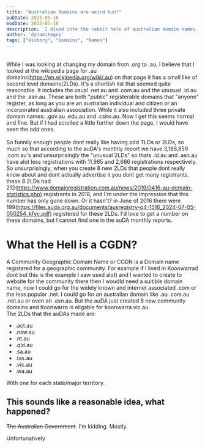 ```yaml
---
title: "Australian Domains are weird huh?"
pubDate: 2025-05-16
modDate: 2025-05-16
description: 'I dived into the rabbit hole of australian domain names... BIG MISTAKE'
author: 'dynamitegus'
tags: ["History", "Domains", "Names"]
---
```

\
While I was looking at changing my domain from .org to .au, I believe that I looked at the wikipedia page for .au domains(https://en.wikipedia.org/wiki/.au) on that page it has a small like of second level domains\(2LDs\). It\'s a shortish list that seemed quite reasonable. It includes the usual .net.au and .com.au and the unusual .id.au and the .asn.au. These are both "public" registerable domains that "anyone" register, as long as you are an australian individual and citizen or an incorporated australian association. While it also included three private domain names: .gov.au .edu.au and .csiro.au. Now I get this seems normal and fine. But if I had scrolled a little further down the page, I would have seen the odd ones.\
\
So funnily enough people dont really like having odd TLDs or 2LDs, so much so that according to the auDA\'s monthly report we have 3,186,859 .com.au\'s and unsurprisingly the \"unusual 2LDs\" so thats .id.au and .asn.au have alot less registrations with 11,985 and 2,686 registrations respectively. So unsurprisingly, when you create 8 new 2LDs that people dont really know about and dont actually advertise it you dont get many registrants. these 8 2LDs had 212(https://www.domainregistration.com.au/news/2019/0416-au-domain-statistics.php) registrants in 2018, and I\'m under the impression that this number has only gone down. Or it hasn\'t? in June of 2016 there were 199(https://files.auda.org.au/documents/ausregistry-q4-1516_2024-07-05-050254_kfyc.pdf) registered for these 2LDs. I'd love to get a number on these domains, but I cannot find one in the auDA monthly reports.

# What the Hell is a CGDN?
A Community Geographic Domain Name or CGDN is a Domain name registered for a geographic community. For example if I lived in Koonwarra\(I dont but this is the example I saw used alot\) and I wanted to create to website for the community there then I woudld need a suitible domain name, now I could go for the widely known and internet associated .com or the less popular .net. I could go for an australian domain like .au .com.au .net.au or even an .asn.au. But the auDA just created 8 new community domains and Koonwarra is eligable for koonwarra.vic.au.\
The 2LDs that the auDAs made are:
- .act.au
- .nsw.au
- .nt.au
- .qld.au
- .sa.au
- .tas.au
- .vic.au
- .wa.au

With one for each state/major territory.

## This sounds like a reasonable idea, what happened?
~~The Australian Government~~.
I\'m kidding. Mostly.

Unfortunatively
